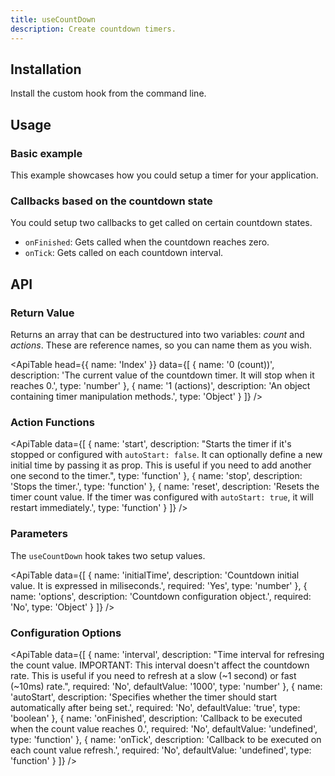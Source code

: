 ```yaml
---
title: useCountDown
description: Create countdown timers.
---
```


## Installation

Install the custom hook from the command line.

<Snippet pkg text='@raddix/use-count-down' />

## Usage

### Basic example

This example showcases how you could setup a timer for your application.

<CodeBlock folder='use-count-down' file='example1.tsx' />

### Callbacks based on the countdown state

You could setup two callbacks to get called on certain countdown states.

- `onFinished`: Gets called when the countdown reaches zero.
- `onTick`: Gets called on each countdown interval.

<CodeBlock folder='use-count-down' file='example2.tsx' />

## API

### Return Value

Returns an array that can be destructured into two variables: _count_ and _actions_. These are reference names, so you can name them as you wish.

<ApiTable
  head={{
    name: 'Index'
  }}
  data={[
    {
      name: '0 (count))',
      description:
        'The current value of the countdown timer. It will stop when it reaches 0.',
      type: 'number'
    },
    {
      name: '1 (actions)',
      description: 'An object containing timer manipulation methods.',
      type: 'Object'
    }
  ]}
/>

### Action Functions

<ApiTable
  data={[
    {
      name: 'start',
      description:
        "Starts the timer if it's stopped or configured with `autoStart: false`. It can optionally define a new initial time by passing it as prop. This is useful if you need to add another one second to the timer.",
      type: 'function'
    },
    {
      name: 'stop',
      description: 'Stops the timer.',
      type: 'function'
    },
    {
      name: 'reset',
      description:
        'Resets the timer count value. If the timer was configured with `autoStart: true`, it will restart immediately.',
      type: 'function'
    }
  ]}
/>

### Parameters

The `useCountDown` hook takes two setup values.

<ApiTable
  data={[
    {
      name: 'initialTime',
      description: 'Countdown initial value. It is expressed in miliseconds.',
      required: 'Yes',
      type: 'number'
    },
    {
      name: 'options',
      description: 'Countdown configuration object.',
      required: 'No',
      type: 'Object'
    }
  ]}
/>

### Configuration Options

<ApiTable
  data={[
    {
      name: 'interval',
      description:
        "Time interval for refresing the count value. IMPORTANT: This interval doesn't affect the countdown rate. This is useful if you need to refresh at a slow (~1 second) or fast (~10ms) rate.",
      required: 'No',
      defaultValue: '1000',
      type: 'number'
    },
    {
      name: 'autoStart',
      description:
        'Specifies whether the timer should start automatically after being set.',
      required: 'No',
      defaultValue: 'true',
      type: 'boolean'
    },
    {
      name: 'onFinished',
      description: 'Callback to be executed when the count value reaches 0.',
      required: 'No',
      defaultValue: 'undefined',
      type: 'function'
    },
    {
      name: 'onTick',
      description: 'Callback to be executed on each count value refresh.',
      required: 'No',
      defaultValue: 'undefined',
      type: 'function'
    }
  ]}
/>
